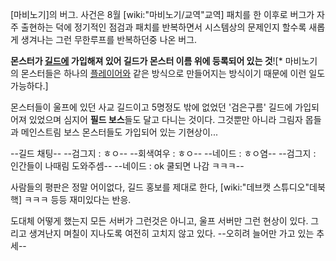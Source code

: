[마비노기]의 버그.
사건은 8월 [wiki:"마비노기/교역"교역] 패치를 한 이후로 버그가 자주 출현하는 덕에 정기적인 점검과 패치를 반복하면서 시스템상의 문제인지 할수록 새롭게 생겨나는 그런 무한루프를 반복하던중 나온 버그. 

'''몬스터가 [[길드]]에 가입해져 있어 길드가 몬스터 이름 위에 등록되어 있는 것'''![* 마비노기의 몬스터들은 하나의 [[플레이어]]와 같은 방식으로 만들어지는 방식이기 때문에 이런 일도 가능하다.]

몬스터들이 울프에 있던 사교 길드이고 5명정도 밖에 없었던 '검은구름' 길드에 가입되어져 있었으며 심지어 '''필드 보스'''들도 달고 다니는 것이다. 그것뿐만 아니라 그림자 몹들과 메인스트림 보스 몬스터들도 가입되어 있는 기현상이...

--길드 채팅--
--검그지 : ㅎㅇ--
--회색여우 : ㅎㅇ--
--네이드 : ㅎㅇ염--
--검그지 : 인간들이 나때림 도와주셈--
--네이드 : ok 쿨되면 나감 ㅋㅋㅋ--

사람들의 평판은 정말 어이없다, 길드 홍보를 제대로 한다, [wiki:"데브캣 스튜디오"데북핵] ㅋㅋㅋ 등등 재미있다는 반응.

도대체 어떻게 했는지 모든 서버가 그런것은 아니고, 울프 서버만 그런 현상이 있다. 그리고 생겨난지 며칠이 지나도록 여전히 고치지 않고 있다. --오히려 늘어만 가고 있는 추세--
